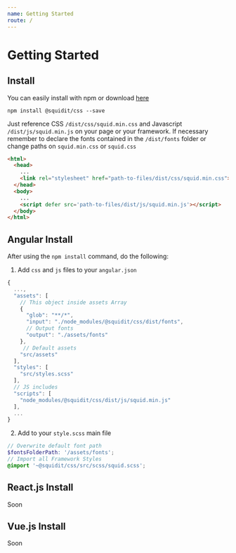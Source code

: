 ```yaml
---
name: Getting Started
route: /
---
```


# Getting Started

## Install

<p>
  You can easily install with npm or download <a href='https://github.com/squidit/css/releases' target='_blank'>here</a>
</p>

`npm install @squidit/css --save`

Just reference CSS `/dist/css/squid.min.css` and Javascript `/dist/js/squid.min.js` on your page or your framework.
If necessary remember to declare the fonts contained in the `/dist/fonts` folder or change paths on `squid.min.css` or `squid.css`

```html
<html>
  <head>
    ...
    <link rel="stylesheet" href="path-to-files/dist/css/squid.min.css">
  </head>
  <body>
    ...
    <script defer src='path-to-files/dist/js/squid.min.js'></script>
  </body>
</html>
```

## Angular Install

After using the `npm install` command, do the following:

1. Add `css` and `js` files to your `angular.json`
```js
{
  ...,
  "assets": [
    // This object inside assets Array
    {
      "glob": "**/*",
      "input": "./node_modules/@squidit/css/dist/fonts",
      // Output fonts
      "output": "./assets/fonts"
    },
     // Default assets
    "src/assets"
  ],
  "styles": [
    "src/styles.scss"
  ],
  // JS includes
  "scripts": [
    "node_modules/@squidit/css/dist/js/squid.min.js"
  ],
  ...
}
```

2. Add to your `style.scss` main file
```scss
// Overwrite default font path
$fontsFolderPath: '/assets/fonts';
// Import all Framework Styles
@import '~@squidit/css/src/scss/squid.scss';
```

## React.js Install

Soon

## Vue.js Install

Soon